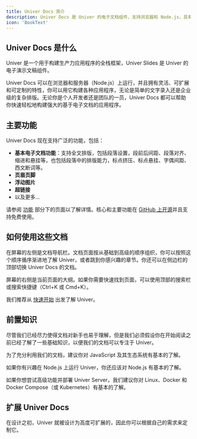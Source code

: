 ```yaml
---
title: Univer Docs 简介
description: Univer Docs 是 Univer 的电子文档组件，支持浏览器和 Node.js，具有灵活、可扩展和可定制的特性。
icon: 'BookText'
---
```


## Univer Docs 是什么

Univer 是一个用于构建生产力应用程序的全栈框架，Univer Slides 是 Univer 的电子演示文稿组件。

Univer Docs 可以在浏览器和服务器（Node.js）上运行，并且拥有灵活、可扩展和可定制的特性，你可以用它构建各种应用程序，无论是简单的文字录入还是企业级的复杂排版。无论你是个人开发者还是团队的一员，Univer Docs 都可以帮助你快速轻松地构建强大的基于电子文档的应用程序。

## 主要功能

Univer Docs 现在支持广泛的功能，包括：

- **基本电子文档功能**：支持全文排版，包括段落设置，段前后间距、段落对齐、缩进和悬挂等，也包括段落中的排版能力，标点挤压、标点悬挂、字偶间距、西文断词等。
- **页眉页脚**
- **浮动图片**
- **超链接**
- 以及更多...

请参阅 [功能](/zh-CN/guides/docs/features/core) 部分下的页面以了解详情。核心和主要功能在 [GitHub 上开源](https://github.com/dream-num/univer)并且支持免费使用。

## 如何使用这些文档

在屏幕的左侧是文档导航栏。文档页面按从基础到高级的顺序组织，你可以按照这个顺序循序渐进地了解 Univer，或者跳到你感兴趣的章节。你还可以在侧边栏的顶部切换 Univer Docs 的文档。

屏幕的右侧是当前页面的大纲。如果你需要快速找到页面，可以使用顶部的搜索栏或搜索快捷键（Ctrl+K 或 Cmd+K）。

我们推荐从 [快速开始](/zh-CN/guides/docs/getting-started/quickstart) 出发了解 Univer。

## 前置知识

尽管我们已经尽力使得文档对新手也易于理解，但是我们必须假设你在开始阅读之前已经了解了一些基础知识，以便我们的文档可以专注于 Univer。

为了充分利用我们的文档，建议你对 JavaScript 及其生态系统有基本的了解。

如果你有兴趣在 Node.js 上运行 Univer，你还应该对 Node.js 有基本的了解。

如果你想尝试高级功能并部署 Univer Server，我们建议你对 Linux、Docker 和 Docker Compose（或 Kubernetes）有基本的了解。

## 扩展 Univer Docs

在设计之初，Univer 就被设计为高度可扩展的，因此你可以根据自己的需求来定制它。

<Cards>
  <Card
    title="快速开始"
    href="/zh-CN/guides/docs/getting-started/quickstart"
  />

  <Card
    title="在 Node.js 上运行"
    href="/zh-CN/guides/docs/getting-started/integrations/node"
  />

  <Card
    title="集成高级功能"
    href="/zh-CN/guides/docs/getting-started/pro"
  />

  <Card
    title="功能一览"
    href="/zh-CN/guides/docs/features/core"
  />
</Cards>
